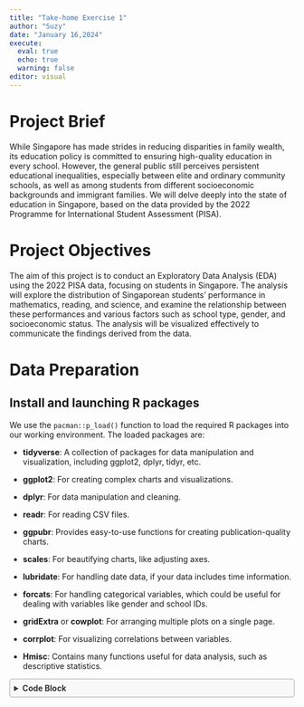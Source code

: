 ```yaml
---
title: "Take-home Exercise 1"
author: "Suzy"
date: "January 16,2024"
execute: 
  eval: true
  echo: true
  warning: false
editor: visual
---
```


```{=html}
<style>
details.custom-block {
  border: 1px solid #aaa;
  border-radius: 4px;
  padding: 0.5em;
  background-color: #f9f9f9;
}

summary.custom-block-summary {
  font-weight: bold;
  color: #333;
}
</style>
```
# Project Brief

While Singapore has made strides in reducing disparities in family wealth, its education policy is committed to ensuring high-quality education in every school. However, the general public still perceives persistent educational inequalities, especially between elite and ordinary community schools, as well as among students from different socioeconomic backgrounds and immigrant families. We will delve deeply into the state of education in Singapore, based on the data provided by the 2022 Programme for International Student Assessment (PISA).

# Project Objectives

The aim of this project is to conduct an Exploratory Data Analysis (EDA) using the 2022 PISA data, focusing on students in Singapore. The analysis will explore the distribution of Singaporean students' performance in mathematics, reading, and science, and examine the relationship between these performances and various factors such as school type, gender, and socioeconomic status. The analysis will be visualized effectively to communicate the findings derived from the data.

# Data Preparation

## Install and launching R packages

We use the `pacman::p_load()` function to load the required R packages into our working environment. The loaded packages are:

-   **tidyverse**: A collection of packages for data manipulation and visualization, including ggplot2, dplyr, tidyr, etc.

-   **ggplot2**: For creating complex charts and visualizations.

-   **dplyr**: For data manipulation and cleaning.

-   **readr**: For reading CSV files.

-   **ggpubr**: Provides easy-to-use functions for creating publication-quality charts.

-   **scales**: For beautifying charts, like adjusting axes.

-   **lubridate**: For handling date data, if your data includes time information.

-   **forcats**: For handling categorical variables, which could be useful for dealing with variables like gender and school IDs.

-   **gridExtra** or **cowplot**: For arranging multiple plots on a single page.

-   **corrplot**: For visualizing correlations between variables.

-   **Hmisc**: Contains many functions useful for data analysis, such as descriptive statistics.

<details class="custom-block">
<summary class="custom-block-summary">Code Block</summary>

``` r
pacman::p_load(tidyverse, ggplot2, dplyr, readr, ggpubr,
scales,forcats, gridExtra, corrplot, Hmisc, lubridate)
```

## **Dataset Organization**

### **Data overview**

### **Research Variable Selection**

### **Data Structure**

### **Data Quality**

# Exploratory Data Analysis

## Distribution of performance in math, reading and science

## The relationship between gender and academic performance

## The relationship between school and academic performance

## The relationship between socioeconomic status and academic performance

## Comprehensive visualization
